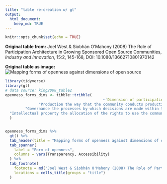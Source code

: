 ```yaml
---
title: "table re-creation w/ gt"
output: 
  html_document:
    keep_md: TRUE
---
```


```r
knitr::opts_chunk$set(echo = TRUE)
```

__Original table from:__
Joel West & Siobhán O'Mahony (2008) The Role of Participation Architecture in Growing Sponsored Open Source Communities, _Industry and Innovation_, 15:2, 145-168, DOI: 10.1080/13662710801970142

__Original table as image:__
![Mapping forms of openness against dimensions of open source](https://i.imgur.com/yXPs0Vb.png)

```r
library(tidyverse)
library(gt)
# data source: king2008_table2
openness_forms_dims <- tibble::tribble(
                                            ~`Dimension of participation architecture`,                                                                  ~`Transparency`,                                                           ~`Accessibility`,                                                                   ~`Proprietary model`,
               "Production the way that the community conducts production processes",              "Ability to read code and observe or follow production processes",                                        "Ability to change code directly",                                     "Production remains within a single corporation",
         "Governance the processes by which decisions are made within the community", "Publicly visible governance, observers can understand how decisions are made",                                   "Ability to participate in governance",                          "The corporation makes all decisions at its own discretion",
  "Intellectual property the allocation of the rights to use the community’s output",                                    "Rights to use code and access source code", "Ability to reuse and recombine code in the creation of derivative code", "Limited use rights are granted by the corporation for a licensing fee interactions"
  )


openness_forms_dims %>%
  gt() %>%
  tab_header(title = "Mapping forms of openness against dimensions of open source") %>%
  tab_spanner(
    label = "Form of openness",
    columns = vars(Transparency, Accessibility)
  ) %>%
  tab_footnote(
    footnote = md("Joel West & Siobhán O'Mahony (2008) The Role of Participation Architecture in Growing Sponsored Open Source Communities, _Industry and Innovation_, 15:2, 145-168, DOI: 10.1080/13662710801970142"),
    locations = cells_title(groups = "title")
  )
```

